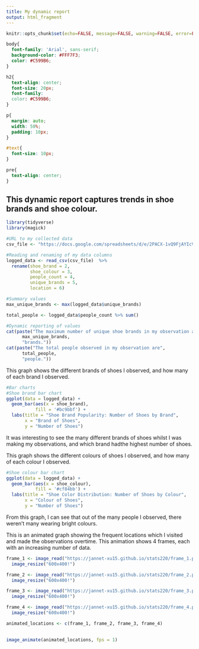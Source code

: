---
title: My dynamic report
output: html_fragment
---

```{r setup, include=FALSE}
knitr::opts_chunk$set(echo=FALSE, message=FALSE, warning=FALSE, error=FALSE)

```

```{css}
body{
  font-family: 'Arial', sans-serif;
  background-color: #FFF7F3;
  color: #C599B6;
}

h2{
  text-align: center;
  font-size: 20px;
  font-family: 
  color: #C599B6;
}

p{
  margin: auto;
  width: 50%;
  padding: 10px;
}

#text{
  font-size: 10px;
}

pre{
  text-align: center;
}
```

## This dynamic report captures trends in shoe brands and shoe colour.

```{r}
library(tidyverse)
library(magick)

#URL to my collected data
csv_file <- "https://docs.google.com/spreadsheets/d/e/2PACX-1vQ9FjAYIcVolBBqlki61MtRaqxANC8ZIf6eiRccoxXr4eN29PoIWXS_8uF1M2Jt47MfSBrhoseDuo7L/pub?output=csv"

#Reading and renaming of my data columns
logged_data <- read_csv(csv_file)  %>%
  rename(shoe_brand = 2,
         shoe_colour = 3,
         people_count = 4,
         unique_brands = 5,
         location = 6)

#Summary values
max_unique_brands <- max(logged_data$unique_brands)

total_people <- logged_data$people_count %>% sum()

#Dynamic reporting of values
cat(paste("The maximum number of unique shoe brands in my observation are", 
      max_unique_brands, 
      "brands."))
cat(paste("The total people observed in my observation are", 
      total_people, 
      "people."))
```

This graph shows the different brands of shoes I observed, and how many of each brand I observed.

```{r}
#Bar charts
#Shoe brand bar chart
ggplot(data = logged_data) +
  geom_bar(aes(x = shoe_brand),
           fill = '#bc9bbf') + 
  labs(title = "Shoe Brand Popularity: Number of Shoes by Brand",
       x = "Brand of Shoes",
       y = "Number of Shoes")

```

It was interesting to see the many different brands of shoes whilst I was making my observations, and which brand hadthe highest number of shoes.

This graph shows the different colours of shoes I observed, and how many of each colour I observed.

```{r}
#Shoe colour bar chart
ggplot(data = logged_data) +
  geom_bar(aes(x = shoe_colour),
           fill = '#cf84bb') +
  labs(title = "Shoe Color Distribution: Number of Shoes by Colour",
       x = "Colour of Shoes",
       y = "Number of Shoes")

```

From this graph, I can see that out of the many people I observed, there weren't many wearing bright colours.

This is an animated graph showing the frequent locations which I visited and made the observations overtime. This animation shows 4 frames, each with an increasing number of data.

```{r}
frame_1 <- image_read("https://jannet-xu15.github.io/stats220/frame_1.png") %>%
  image_resize("600x400!")

frame_2 <- image_read("https://jannet-xu15.github.io/stats220/frame_2.png") %>%
  image_resize("600x400!")

frame_3 <- image_read("https://jannet-xu15.github.io/stats220/frame_3.png") %>%
  image_resize("600x400!")

frame_4 <- image_read("https://jannet-xu15.github.io/stats220/frame_4.png") %>%
  image_resize("600x400!")

animated_locations <- c(frame_1, frame_2, frame_3, frame_4)
  

image_animate(animated_locations, fps = 1)
```
